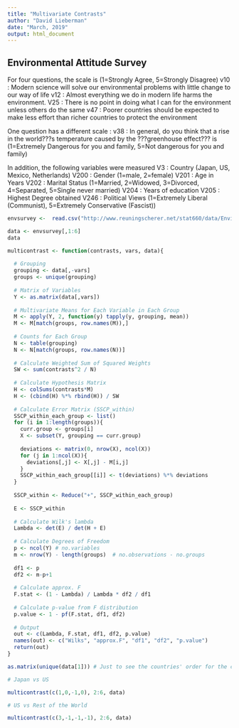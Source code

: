 ```yaml
---
title: "Multivariate Contrasts"
author: "David Lieberman"
date: "March, 2019"
output: html_document
---
```


##  Environmental Attitude Survey

For four questions, the scale is (1=Strongly Agree, 5=Strongly Disagree)
v10 : Modern science will solve our environmental problems with little change to our way of life
v12 : Almost everything we do in modern life harms the environment.
V25 : There is no point in doing what I can for the environment unless others do the same
v47 : Poorer countries should be expected to make less effort than richer countries to protect the environment

One question has a different scale :
v38 : In general, do you think that a rise in the world???s temperature caused by the ???greenhouse effect??? is (1=Extremely Dangerous for you and family, 5=Not dangerous for you and family)

In addition, the following variables were measured
V3 : Country (Japan, US, Mexico, Netherlands)
V200 : Gender (1=male, 2=female)
V201 : Age in Years
V202 : Marital Status (1=Married, 2=Widowed, 3=Divorced, 4=Separated, 5=Single never married)
V204 : Years of education
V205 : Highest Degree obtained
V246 : Political Views (1=Extremely Liberal (Communist), 5=Extremely Conservative (Fascist))

```r
envsurvey <-  read.csv("http://www.reuningscherer.net/stat660/data/Environmental_Survey_MANOVA.csv", header=T)

data <- envsurvey[,1:6]
data
```

```r
multicontrast <- function(contrasts, vars, data){
  
  # Grouping
  grouping <- data[,-vars]
  groups <- unique(grouping)
  
  # Matrix of Variables
  Y <- as.matrix(data[,vars])
  
  # Multivariate Means for Each Variable in Each Group
  M <- apply(Y, 2, function(y) tapply(y, grouping, mean))
  M <- M[match(groups, row.names(M)),]
  
  # Counts for Each Group
  N <- table(grouping)
  N <- N[match(groups, row.names(N))]
  
  # Calculate Weighted Sum of Squared Weights
  SW <- sum(contrasts^2 / N)
  
  # Calculate Hypothesis Matrix
  H <- colSums(contrasts*M)
  H <- (cbind(H) %*% rbind(H)) / SW
  
  # Calculate Error Matrix (SSCP_within)
  SSCP_within_each_group <- list()
  for (i in 1:length(groups)){
    curr.group <- groups[i]
    X <- subset(Y, grouping == curr.group)
    
    deviations <- matrix(0, nrow(X), ncol(X))
    for (j in 1:ncol(X)){
      deviations[,j] <- X[,j] - M[i,j]
    }
    SSCP_within_each_group[[i]] <- t(deviations) %*% deviations
  }
  
  SSCP_within <- Reduce("+", SSCP_within_each_group) 
  
  E <- SSCP_within
  
  # Calculate Wilk's lambda
  Lambda <- det(E) / det(H + E)
  
  # Calculate Degrees of Freedom
  p <- ncol(Y) # no.variables
  m <- nrow(Y) - length(groups)  # no.observations - no.groups
  
  df1 <- p
  df2 <- m-p+1
  
  # Calculate approx. F
  F.stat <- (1 - Lambda) / Lambda * df2 / df1
  
  # Calculate p-value from F distribution
  p.value <- 1 - pf(F.stat, df1, df2)
  
  # Output
  out <- c(Lambda, F.stat, df1, df2, p.value)
  names(out) <- c("Wilks", "approx.F", "df1", "df2", "p.value")
  return(out)
}
```

```r
as.matrix(unique(data[1])) # Just to see the countries' order for the contrasts vector
```

```r
# Japan vs US

multicontrast(c(1,0,-1,0), 2:6, data)
```

```r
# US vs Rest of the World

multicontrast(c(3,-1,-1,-1), 2:6, data)
```